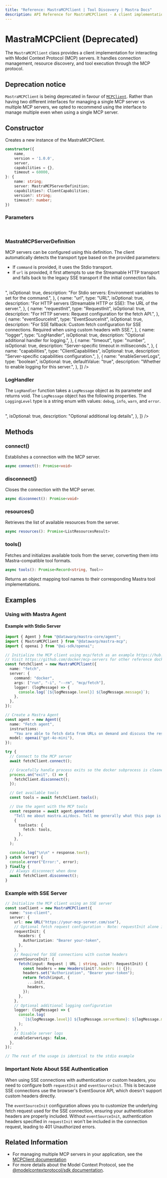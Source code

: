 ```yaml
---
title: "Reference: MastraMCPClient | Tool Discovery | Mastra Docs"
description: API Reference for MastraMCPClient - A client implementation for the Model Context Protocol.
---
```


# MastraMCPClient (Deprecated)

The `MastraMCPClient` class provides a client implementation for interacting with Model Context Protocol (MCP) servers. It handles connection management, resource discovery, and tool execution through the MCP protocol.

## Deprecation notice

`MastraMCPClient` is being deprecated in favour of [`MCPClient`](./mcp-client). Rather than having two different interfaces for managing a single MCP server vs multiple MCP servers, we opted to recommend using the interface to manage multiple even when using a single MCP server.

## Constructor

Creates a new instance of the MastraMCPClient.

```typescript
constructor({
    name,
    version = '1.0.0',
    server,
    capabilities = {},
    timeout = 60000,
}: {
    name: string;
    server: MastraMCPServerDefinition;
    capabilities?: ClientCapabilities;
    version?: string;
    timeout?: number;
})
```

### Parameters

<br />
<PropertiesTable
  content={[
    {
      name: "name",
      type: "string",
      description: "The name identifier for this client instance.",
    },
    {
      name: "version",
      type: "string",
      isOptional: true,
      defaultValue: "1.0.0",
      description: "The version of the client.",
    },
    {
      name: "server",
      type: "MastraMCPServerDefinition",
      description:
        "Configuration parameters for either a stdio server connection or an SSE server connection. Can include log handler and server logs configuration.",
    },
    {
      name: "capabilities",
      type: "ClientCapabilities",
      isOptional: true,
      defaultValue: "{}",
      description: "Optional capabilities configuration for the client.",
    },
    {
      name: "timeout",
      type: "number",
      isOptional: true,
      defaultValue: 60000,
      description:
        "The timeout duration, in milliseconds, for client tool calls.",
    },
  ]}
/>

### MastraMCPServerDefinition

MCP servers can be configured using this definition. The client automatically detects the transport type based on the provided parameters:

- If `command` is provided, it uses the Stdio transport.
- If `url` is provided, it first attempts to use the Streamable HTTP transport and falls back to the legacy SSE transport if the initial connection fails.

<br />
<PropertiesTable
  content={[
    {
      name: "command",
      type: "string",
      isOptional: true,
      description: "For Stdio servers: The command to execute.",
    },
    {
      name: "args",
      type: "string[]",
      isOptional: true,
      description: "For Stdio servers: Arguments to pass to the command.",
    },
    {
      name: "env",
      type: "Record<string, string>",
      isOptional: true,
      description:
        "For Stdio servers: Environment variables to set for the command.",
    },
    {
      name: "url",
      type: "URL",
      isOptional: true,
      description:
        "For HTTP servers (Streamable HTTP or SSE): The URL of the server.",
    },
    {
      name: "requestInit",
      type: "RequestInit",
      isOptional: true,
      description: "For HTTP servers: Request configuration for the fetch API.",
    },
    {
      name: "eventSourceInit",
      type: "EventSourceInit",
      isOptional: true,
      description:
        "For SSE fallback: Custom fetch configuration for SSE connections. Required when using custom headers with SSE.",
    },
    {
      name: "logger",
      type: "LogHandler",
      isOptional: true,
      description: "Optional additional handler for logging.",
    },
    {
      name: "timeout",
      type: "number",
      isOptional: true,
      description: "Server-specific timeout in milliseconds.",
    },
    {
      name: "capabilities",
      type: "ClientCapabilities",
      isOptional: true,
      description: "Server-specific capabilities configuration.",
    },
    {
      name: "enableServerLogs",
      type: "boolean",
      isOptional: true,
      defaultValue: "true",
      description: "Whether to enable logging for this server.",
    },
  ]}
/>

### LogHandler

The `LogHandler` function takes a `LogMessage` object as its parameter and returns void. The `LogMessage` object has the following properties. The `LoggingLevel` type is a string enum with values: `debug`, `info`, `warn`, and `error`.

<br />
<PropertiesTable
  content={[
    {
      name: "level",
      type: "LoggingLevel",
      description: "Log level (debug, info, warn, error)",
    },
    {
      name: "message",
      type: "string",
      description: "Log message content",
    },
    {
      name: "timestamp",
      type: "Date",
      description: "When the log was generated",
    },
    {
      name: "serverName",
      type: "string",
      description: "Name of the server that generated the log",
    },
    {
      name: "details",
      type: "Record<string, any>",
      isOptional: true,
      description: "Optional additional log details",
    },
  ]}
/>

## Methods

### connect()

Establishes a connection with the MCP server.

```typescript
async connect(): Promise<void>
```

### disconnect()

Closes the connection with the MCP server.

```typescript
async disconnect(): Promise<void>
```

### resources()

Retrieves the list of available resources from the server.

```typescript
async resources(): Promise<ListResourcesResult>
```

### tools()

Fetches and initializes available tools from the server, converting them into Mastra-compatible tool formats.

```typescript
async tools(): Promise<Record<string, Tool>>
```

Returns an object mapping tool names to their corresponding Mastra tool implementations.

## Examples

### Using with Mastra Agent

#### Example with Stdio Server

```typescript
import { Agent } from "@datawarp/mastra-core/agent";
import { MastraMCPClient } from "@datawarp/mastra-mcp";
import { openai } from "@ai-sdk/openai";

// Initialize the MCP client using mcp/fetch as an example https://hub.docker.com/r/mcp/fetch
// Visit https://github.com/docker/mcp-servers for other reference docker mcp servers
const fetchClient = new MastraMCPClient({
  name: "fetch",
  server: {
    command: "docker",
    args: ["run", "-i", "--rm", "mcp/fetch"],
    logger: (logMessage) => {
      console.log(`[${logMessage.level}] ${logMessage.message}`);
    },
  },
});

// Create a Mastra Agent
const agent = new Agent({
  name: "Fetch agent",
  instructions:
    "You are able to fetch data from URLs on demand and discuss the response data with the user.",
  model: openai("gpt-4o-mini"),
});

try {
  // Connect to the MCP server
  await fetchClient.connect();

  // Gracefully handle process exits so the docker subprocess is cleaned up
  process.on("exit", () => {
    fetchClient.disconnect();
  });

  // Get available tools
  const tools = await fetchClient.tools();

  // Use the agent with the MCP tools
  const response = await agent.generate(
    "Tell me about mastra.ai/docs. Tell me generally what this page is and the content it includes.",
    {
      toolsets: {
        fetch: tools,
      },
    },
  );

  console.log("\n\n" + response.text);
} catch (error) {
  console.error("Error:", error);
} finally {
  // Always disconnect when done
  await fetchClient.disconnect();
}
```

### Example with SSE Server

```typescript
// Initialize the MCP client using an SSE server
const sseClient = new MastraMCPClient({
  name: "sse-client",
  server: {
    url: new URL("https://your-mcp-server.com/sse"),
    // Optional fetch request configuration - Note: requestInit alone isn't enough for SSE
    requestInit: {
      headers: {
        Authorization: "Bearer your-token",
      },
    },
    // Required for SSE connections with custom headers
    eventSourceInit: {
      fetch(input: Request | URL | string, init?: RequestInit) {
        const headers = new Headers(init?.headers || {});
        headers.set("Authorization", "Bearer your-token");
        return fetch(input, {
          ...init,
          headers,
        });
      },
    },
    // Optional additional logging configuration
    logger: (logMessage) => {
      console.log(
        `[${logMessage.level}] ${logMessage.serverName}: ${logMessage.message}`,
      );
    },
    // Disable server logs
    enableServerLogs: false,
  },
});

// The rest of the usage is identical to the stdio example
```

### Important Note About SSE Authentication

When using SSE connections with authentication or custom headers, you need to configure both `requestInit` and `eventSourceInit`. This is because SSE connections use the browser's EventSource API, which doesn't support custom headers directly.

The `eventSourceInit` configuration allows you to customize the underlying fetch request used for the SSE connection, ensuring your authentication headers are properly included.
Without `eventSourceInit`, authentication headers specified in `requestInit` won't be included in the connection request, leading to 401 Unauthorized errors.

## Related Information

- For managing multiple MCP servers in your application, see the [MCPClient documentation](./mcp-client)
- For more details about the Model Context Protocol, see the [@modelcontextprotocol/sdk documentation](https://github.com/modelcontextprotocol/typescript-sdk).

